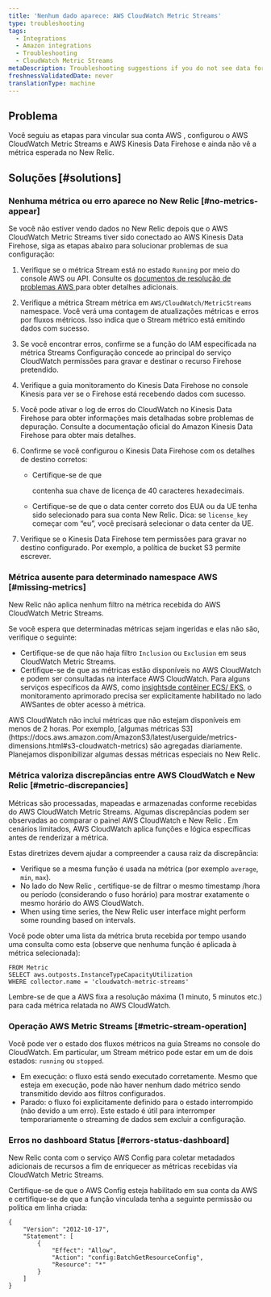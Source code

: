```yaml
---
title: 'Nenhum dado aparece: AWS CloudWatch Metric Streams'
type: troubleshooting
tags:
  - Integrations
  - Amazon integrations
  - Troubleshooting
  - CloudWatch Metric Streams
metaDescription: Troubleshooting suggestions if you do not see data for your AWS CloudWatch Metric Streams integration in the New Relic infrastructure UI.
freshnessValidatedDate: never
translationType: machine
---
```


## Problema

Você seguiu as etapas para vincular sua conta AWS , configurou o AWS CloudWatch Metric Streams e AWS Kinesis Data Firehose e ainda não vê a métrica esperada no New Relic.

## Soluções [#solutions]

### Nenhuma métrica ou erro aparece no New Relic [#no-metrics-appear]

Se você não estiver vendo dados no New Relic depois que o AWS CloudWatch Metric Streams tiver sido conectado ao AWS Kinesis Data Firehose, siga as etapas abaixo para solucionar problemas de sua configuração:

1. Verifique se o métrica Stream está no estado `Running` por meio do console AWS ou API. Consulte os [documentos de resolução de problemas AWS ](https://docs.aws.amazon.com/AmazonCloudWatch/latest/monitoring/CloudWatch-metric-streams-troubleshoot.html)para obter detalhes adicionais.

2. Verifique a métrica Stream métrica em `AWS/CloudWatch/MetricStreams` namespace. Você verá uma contagem de atualizações métricas e erros por fluxos métricos. Isso indica que o Stream métrico está emitindo dados com sucesso.

3. Se você encontrar erros, confirme se a função do IAM especificada na métrica Streams Configuração concede ao principal do serviço CloudWatch permissões para gravar e destinar o recurso Firehose pretendido.

4. Verifique a guia monitoramento do Kinesis Data Firehose no console Kinesis para ver se o Firehose está recebendo dados com sucesso.

5. Você pode ativar o log de erros do CloudWatch no Kinesis Data Firehose para obter informações mais detalhadas sobre problemas de depuração. Consulte a documentação oficial do Amazon Kinesis Data Firehose para obter mais detalhes.

6. Confirme se você configurou o Kinesis Data Firehose com os detalhes de destino corretos:

   * Certifique-se de que

     <InlinePopover type="licenseKey"/>

     contenha sua chave de licença de 40 caracteres hexadecimais.

   * Certifique-se de que o data center correto dos EUA ou da UE tenha sido selecionado para sua conta New Relic. Dica: se `license_key` começar com “eu”, você precisará selecionar o data center da UE.

7. Verifique se o Kinesis Data Firehose tem permissões para gravar no destino configurado. Por exemplo, a política de bucket S3 permite escrever.

### Métrica ausente para determinado namespace AWS [#missing-metrics]

New Relic não aplica nenhum filtro na métrica recebida do AWS CloudWatch Metric Streams.

Se você espera que determinadas métricas sejam ingeridas e elas não são, verifique o seguinte:

* Certifique-se de que não haja filtro `Inclusion` ou `Exclusion` em seus CloudWatch Metric Streams.
* Certifique-se de que as métricas estão disponíveis no AWS CloudWatch e podem ser consultadas na interface AWS CloudWatch. Para alguns serviços específicos da AWS, como [insightsde contêiner ECS/ EKS](https://docs.aws.amazon.com/AmazonCloudWatch/latest/monitoring/deploy-container-insights.html), o monitoramento aprimorado precisa ser explicitamente habilitado no lado AWSantes de obter acesso à métrica.

<Callout variant="important">
  AWS CloudWatch não inclui métricas que não estejam disponíveis em menos de 2 horas. Por exemplo, [algumas métricas S3](https://docs.aws.amazon.com/AmazonS3/latest/userguide/metrics-dimensions.html#s3-cloudwatch-metrics) são agregadas diariamente. Planejamos disponibilizar algumas dessas métricas especiais no New Relic.
</Callout>

### Métrica valoriza discrepâncias entre AWS CloudWatch e New Relic [#metric-discrepancies]

Métricas são processadas, mapeadas e armazenadas conforme recebidas do AWS CloudWatch Metric Streams. Algumas discrepâncias podem ser observadas ao comparar o painel AWS CloudWatch e New Relic . Em cenários limitados, AWS CloudWatch aplica funções e lógica específicas antes de renderizar a métrica.

Estas diretrizes devem ajudar a compreender a causa raiz da discrepância:

* Verifique se a mesma função é usada na métrica (por exemplo `average`, `min`, `max`).
* No lado do New Relic , certifique-se de filtrar o mesmo timestamp /hora ou período (considerando o fuso horário) para mostrar exatamente o mesmo horário do AWS CloudWatch.
* When using time series, the New Relic user interface might perform some rounding based on intervals.

Você pode obter uma lista da métrica bruta recebida por tempo usando uma consulta como esta (observe que nenhuma função é aplicada à métrica selecionada):

```
FROM Metric 
SELECT aws.outposts.InstanceTypeCapacityUtilization
WHERE collector.name = 'cloudwatch-metric-streams'
```

Lembre-se de que a AWS fixa a resolução máxima (1 minuto, 5 minutos etc.) para cada métrica relatada no AWS CloudWatch.

### Operação AWS Metric Streams [#metric-stream-operation]

Você pode ver o estado dos fluxos métricos na guia Streams no console do CloudWatch. Em particular, um Stream métrico pode estar em um de dois estados: `running` ou `stopped`.

* Em execução: o fluxo está sendo executado corretamente. Mesmo que esteja em execução, pode não haver nenhum dado métrico sendo transmitido devido aos filtros configurados.
* Parado: o fluxo foi explicitamente definido para o estado interrompido (não devido a um erro). Este estado é útil para interromper temporariamente o streaming de dados sem excluir a configuração.

### Erros no dashboard Status [#errors-status-dashboard]

New Relic conta com o serviço AWS Config para coletar metadados adicionais de recursos a fim de enriquecer as métricas recebidas via CloudWatch Metric Streams.

Certifique-se de que o AWS Config esteja habilitado em sua conta da AWS e certifique-se de que a função vinculada tenha a seguinte permissão ou política em linha criada:

```
{
    "Version": "2012-10-17",
    "Statement": [
        {
            "Effect": "Allow",
            "Action": "config:BatchGetResourceConfig",
            "Resource": "*"
        }
    ]
}
```